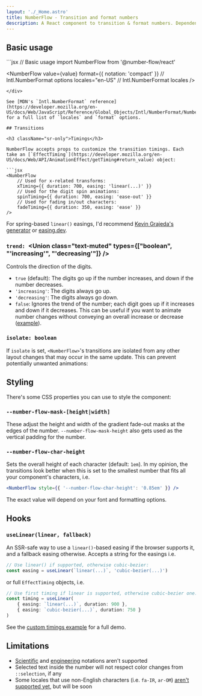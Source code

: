 ```yaml
---
layout: './_Home.astro'
title: NumberFlow - Transition and format numbers
description: A React component to transition & format numbers. Dependency-free. Built on web standards. Accessible. Customizable.
---
```


## Basic usage

<div className='xl:pre-first-line:hidden first:*:mt-0'>
```jsx
// Basic usage
import NumberFlow from '@number-flow/react'

<NumberFlow
    value={value}
    format={{ notation: 'compact' }} // Intl.NumberFormat options
    locales="en-US" // Intl.NumberFormat locales
/>
```
</div>

See [MDN's `Intl.NumberFormat` reference](https://developer.mozilla.org/en-US/docs/Web/JavaScript/Reference/Global_Objects/Intl/NumberFormat/NumberFormat#parameters) for a full list of `locales` and `format` options.

## Transitions

<h3 className="sr-only">Timings</h3>

NumberFlow accepts props to customize the transition timings. Each take an [`EffectTiming`](https://developer.mozilla.org/en-US/docs/Web/API/AnimationEffect/getTiming#return_value) object:

```jsx
<NumberFlow
    // Used for x-related transforms:
    xTiming={{ duration: 700, easing: 'linear(...)' }}
    // Used for the digit spin animations:
    spinTiming={{ duration: 700, easing: 'ease-out' }}
    // Used for fading in/out characters:
    fadeTiming={{ duration: 350, easing: 'ease' }}
/>
```


For spring-based `linear()` easings, I'd recommend [Kevin Grajeda's generator](https://www.kvin.me/css-springs)
or [easing.dev](https://www.easing.dev/).

### `trend: `<Union class="text-muted" types={["boolean", "'increasing'", "'decreasing'"]} />

Controls the direction of the digits.

- `true` (default): The digits go up if the number increases, and down if the number decreases.
- `'increasing'`: The digits always go up.
- `'decreasing'`: The digits always go down.
- `false`: Ignores the trend of the number; each digit goes up if it increases and down if it decreases. This can be useful if you
want to animate number changes without conveying an overall increase or decrease ([example](https://x.com/pontusab/status/1825941664189526067)).

### `isolate: `<code className="text-muted">boolean</code>

If `isolate` is set, `<NumberFlow>`'s transitions are isolated from any other layout changes
that may occur in the same update. This can prevent potentially unwanted animations:

<IsolateDemo prose client:visible />

## Styling

There's some CSS properties you can use to style the component:

### `--number-flow-mask-[height|width]`

These adjust the height and width of the gradient fade-out masks at the edges of the number.
`--number-flow-mask-height` also gets used as the vertical padding for the number.

### `--number-flow-char-height`

Sets the overall height of each character (default: `1em`). In my opinion, the transitions look better when this is set to
the smallest number that fits all your component's characters, i.e.

```jsx
<NumberFlow style={{ '--number-flow-char-height': '0.85em' }} />
```

The exact value will depend on your font and formatting options.

## Hooks

### `useLinear(linear, fallback)`

An SSR-safe way to use a `linear()`-based easing if the browser supports it, and a fallback
easing otherwise. Accepts a string for the easings i.e.

```ts
// Use linear() if supported, otherwise cubic-bezier:
const easing = useLinear(`linear(...)`, 'cubic-bezier(...)')
```

or full `EffectTiming` objects, i.e.

```ts
// Use first timing if linear is supported, otherwise cubic-bezier one:
const timing = useLinear(
    { easing: `linear(...)`, duration: 900 },
    { easing: `cubic-bezier(...)`, duration: 750 }
)
```

See the [custom timings example](/examples/#custom-timings) for a full demo.

## Limitations

* [Scientific](https://developer.mozilla.org/en-US/docs/Web/JavaScript/Reference/Global_Objects/Intl/NumberFormat/NumberFormat#scientific) and [engineering](https://developer.mozilla.org/en-US/docs/Web/JavaScript/Reference/Global_Objects/Intl/NumberFormat/NumberFormat#engineering) notations aren't supported
* Selected text inside the number will not respect color changes from `::selection`, if any
* Some locales that use non-English characters (i.e. `fa-IR`, `ar-OM`) [aren't supported yet](https://github.com/barvian/number-flow/issues/8), but will be soon
